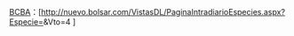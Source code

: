 [[布宜諾斯艾利斯證券交易所|BCBA]]：[http://nuevo.bolsar.com/VistasDL/PaginaIntradiarioEspecies.aspx?Especie={{{1}}}&Vto=4 {{{1}}}]<noinclude>

{{Documentation}}
<!-- PLEASE ADD THIS TEMPLATE'S CATEGORIES AND INTERWIKIS TO THE /doc SUBPAGE, THANKS -->
</noinclude>